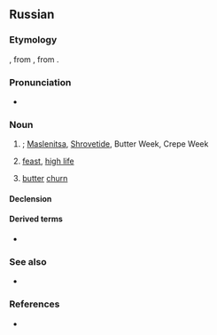 {{also|Масленица}}

==Russian==
{{wikipedia|lang=ru}}

===Etymology===
{{inh+|ru|sla-pro|*maslěnica}}, from {{af|sla-pro|*maslěnъjь|*-ica|nocat=1}}, from {{m|sla-pro|*maslo}}.

===Pronunciation===
* {{ru-IPA|ма́сленица}}

===Noun===
{{ru-noun+|ма́сленица}}

# {{alternative case form of|ru|Ма́сленица}}; [[Maslenitsa]], [[Shrovetide]], Butter Week, Crepe Week {{gloss|the week before Lent, seven weeks before Easter}}
# {{lb|ru|figuratively}} [[feast]], [[high life]]
#: {{uxi|ru|[[не]] [[житьё]], [[а]] '''ма́сленица'''|a [[bed of roses]]; living [[high on the hog]]}}
#: {{uxi|ru|[[не]] всё [[кот|коту́]] '''ма́сленица''', [[прийти|придёт]] [[и]] [[вели́кий пост]]|good things don’t last forever (after dinner comes the reckoning)}}
# {{lb|ru|regional|obsolete}} [[butter]] [[churn]]

====Declension====
{{ru-noun-table|ма́сленица}}

====Derived terms====
* {{l|ru|ма́сленичный}}

===See also===
* {{l|ru|блин}}

===References===
* {{R:sla:ESSJa|*maslěnica|223|17}}

{{cln|ru|terms suffixed with -ница}}